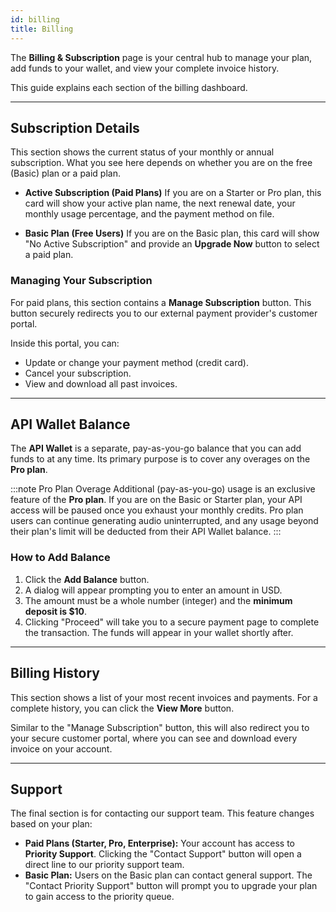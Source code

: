 ```yaml
---
id: billing
title: Billing
---
```


The **Billing & Subscription** page is your central hub to manage your plan, add funds to your wallet, and view your complete invoice history.

This guide explains each section of the billing dashboard.

---

## Subscription Details

This section shows the current status of your monthly or annual subscription. What you see here depends on whether you are on the free (Basic) plan or a paid plan.

* **Active Subscription (Paid Plans)**
    If you are on a Starter or Pro plan, this card will show your active plan name, the next renewal date, your monthly usage percentage, and the payment method on file.

* **Basic Plan (Free Users)**
    If you are on the Basic plan, this card will show "No Active Subscription" and provide an **Upgrade Now** button to select a paid plan.

### Managing Your Subscription

For paid plans, this section contains a **Manage Subscription** button. This button securely redirects you to our external payment provider's customer portal.

Inside this portal, you can:
* Update or change your payment method (credit card).
* Cancel your subscription.
* View and download all past invoices.

---

## API Wallet Balance

The **API Wallet** is a separate, pay-as-you-go balance that you can add funds to at any time. Its primary purpose is to cover any overages on the **Pro plan**.

:::note Pro Plan Overage
Additional (pay-as-you-go) usage is an exclusive feature of the **Pro plan**. If you are on the Basic or Starter plan, your API access will be paused once you exhaust your monthly credits. Pro plan users can continue generating audio uninterrupted, and any usage beyond their plan's limit will be deducted from their API Wallet balance.
:::

### How to Add Balance
1.  Click the **Add Balance** button.
2.  A dialog will appear prompting you to enter an amount in USD.
3.  The amount must be a whole number (integer) and the **minimum deposit is $10**.
4.  Clicking "Proceed" will take you to a secure payment page to complete the transaction. The funds will appear in your wallet shortly after.

---

## Billing History

This section shows a list of your most recent invoices and payments. For a complete history, you can click the **View More** button.

Similar to the "Manage Subscription" button, this will also redirect you to your secure customer portal, where you can see and download every invoice on your account.

---

## Support

The final section is for contacting our support team. This feature changes based on your plan:

* **Paid Plans (Starter, Pro, Enterprise):** Your account has access to **Priority Support**. Clicking the "Contact Support" button will open a direct line to our priority support team.
* **Basic Plan:** Users on the Basic plan can contact general support. The "Contact Priority Support" button will prompt you to upgrade your plan to gain access to the priority queue.